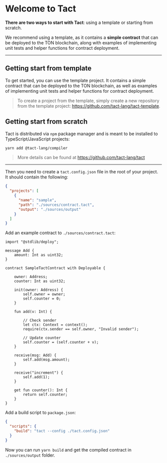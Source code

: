 # Welcome to Tact

**There are two ways to start with Tact**: using a template or starting from scratch.

We recommend using a template, as it contains a **simple contract** that can be deployed to the TON blockchain, along with examples of implementing unit tests and helper functions for contract deployment.

---

## Getting start from template

To get started, you can use the template project. It contains a simple contract that can be deployed to the TON blockchain, as well as examples of implementing unit tests and helper functions for contract deployment.

> To create a project from the template, simply create a new repository from the template project: https://github.com/tact-lang/tact-template.

## Getting start from scratch

Tact is distributed via `npm` package manager and is meant to be installed to TypeScript/JavaScript projects:

```bash
yarn add @tact-lang/compiler
```

> More details can be found at https://github.com/tact-lang/tact

---

Then you need to create a `tact.config.json` file in the root of your project. It should contain the following:

```json
{
  "projects": [
    {
      "name": "sample",
      "path": "./sources/contract.tact",
      "output": "./sources/output"
    }
  ]
}
```

Add an example contract to `./sources/contract.tact`:

```tact
import "@stdlib/deploy";

message Add {
    amount: Int as uint32;
}

contract SampleTactContract with Deployable {

    owner: Address;
    counter: Int as uint32;

    init(owner: Address) {
        self.owner = owner;
        self.counter = 0;
    }

    fun add(v: Int) {

        // Check sender
        let ctx: Context = context();
        require(ctx.sender == self.owner, "Invalid sender");

        // Update counter
        self.counter = (self.counter + v);
    }

    receive(msg: Add) {
        self.add(msg.amount);
    }

    receive("increment") {
        self.add(1);
    }

    get fun counter(): Int {
        return self.counter;
    }
}
```

Add a build script to `package.json`:

```json
{
  "scripts": {
    "build": "tact --config ./tact.config.json"
  }
}
```

Now you can run `yarn build` and get the compiled contract in `./sources/output` folder.
